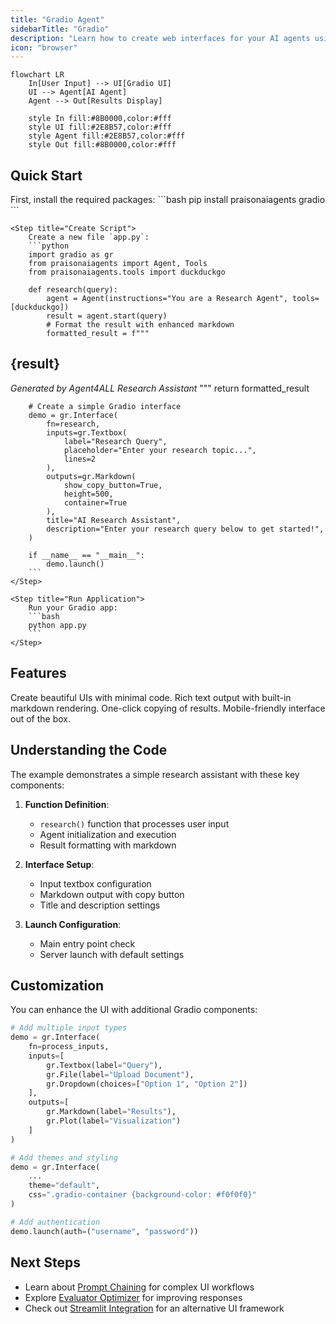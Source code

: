 ```yaml
---
title: "Gradio Agent"
sidebarTitle: "Gradio"
description: "Learn how to create web interfaces for your AI agents using Gradio"
icon: "browser"
---
```


```mermaid
flowchart LR
    In[User Input] --> UI[Gradio UI]
    UI --> Agent[AI Agent]
    Agent --> Out[Results Display]
    
    style In fill:#8B0000,color:#fff
    style UI fill:#2E8B57,color:#fff
    style Agent fill:#2E8B57,color:#fff
    style Out fill:#8B0000,color:#fff
```

## Quick Start

<Steps>
    <Step title="Install Dependencies">
        First, install the required packages:
        ```bash
        pip install praisonaiagents gradio
        ```
    </Step>

    <Step title="Create Script">
        Create a new file `app.py`:
        ```python
        import gradio as gr
        from praisonaiagents import Agent, Tools
        from praisonaiagents.tools import duckduckgo

        def research(query):
            agent = Agent(instructions="You are a Research Agent", tools=[duckduckgo])
            result = agent.start(query)
            # Format the result with enhanced markdown
            formatted_result = f"""
{result}
----
*Generated by Agent4ALL Research Assistant*
            """
            return formatted_result

        # Create a simple Gradio interface
        demo = gr.Interface(
            fn=research,
            inputs=gr.Textbox(
                label="Research Query",
                placeholder="Enter your research topic...",
                lines=2
            ),
            outputs=gr.Markdown(
                show_copy_button=True,
                height=500,
                container=True
            ),
            title="AI Research Assistant",
            description="Enter your research query below to get started!",
        )

        if __name__ == "__main__":
            demo.launch()
        ```
    </Step>

    <Step title="Run Application">
        Run your Gradio app:
        ```bash
        python app.py
        ```
    </Step>
</Steps>

## Features

<CardGroup cols={2}>
  <Card title="Simple Interface" icon="wand-magic-sparkles">
    Create beautiful UIs with minimal code.
  </Card>
  <Card title="Markdown Support" icon="markdown">
    Rich text output with built-in markdown rendering.
  </Card>
  <Card title="Copy Button" icon="copy">
    One-click copying of results.
  </Card>
  <Card title="Responsive Design" icon="mobile">
    Mobile-friendly interface out of the box.
  </Card>
</CardGroup>

## Understanding the Code

The example demonstrates a simple research assistant with these key components:

1. **Function Definition**:
   - `research()` function that processes user input
   - Agent initialization and execution
   - Result formatting with markdown

2. **Interface Setup**:
   - Input textbox configuration
   - Markdown output with copy button
   - Title and description settings

3. **Launch Configuration**:
   - Main entry point check
   - Server launch with default settings

## Customization

You can enhance the UI with additional Gradio components:

```python
# Add multiple input types
demo = gr.Interface(
    fn=process_inputs,
    inputs=[
        gr.Textbox(label="Query"),
        gr.File(label="Upload Document"),
        gr.Dropdown(choices=["Option 1", "Option 2"])
    ],
    outputs=[
        gr.Markdown(label="Results"),
        gr.Plot(label="Visualization")
    ]
)

# Add themes and styling
demo = gr.Interface(
    ...
    theme="default",
    css=".gradio-container {background-color: #f0f0f0}"
)

# Add authentication
demo.launch(auth=("username", "password"))
```

## Next Steps

- Learn about [Prompt Chaining](/features/promptchaining) for complex UI workflows
- Explore [Evaluator Optimizer](/features/evaluator-optimiser) for improving responses
- Check out [Streamlit Integration](/ui/streamlit) for an alternative UI framework